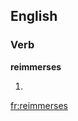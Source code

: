 
==English==

===Verb===
'''reimmerses'''

# {{third-person singular of|[[reimmerse]]}}

[[fr:reimmerses]]